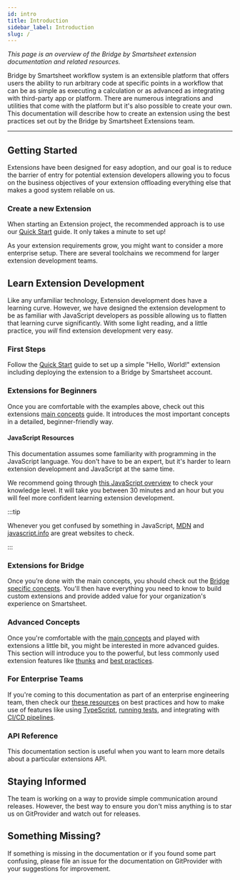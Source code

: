```yaml
---
id: intro
title: Introduction
sidebar_label: Introduction
slug: /
---
```



_This page is an overview of the Bridge by Smartsheet extension documentation and related resources._

Bridge by Smartsheet workflow system is an extensible platform that offers users the ability to run arbitrary code at specific points in a workflow that can be as simple as executing a calculation or as advanced as integrating with third-party app or platform. There are numerous integrations and utilities that come with the platform but it's also possible to create your own. This documentation will describe how to create an extension using the best practices set out by the Bridge by Smartsheet Extensions team.

---

<TOCInline toc={toc} />

## Getting Started

Extensions have been designed for easy adoption, and our goal is to reduce the barrier of entry for potential extension developers allowing you to focus on the business objectives of your extension offloading everything else that makes a good system reliable on us.

### Create a new Extension

When starting an Extension project, the recommended approach is to use our [Quick Start](/getting_started/quick_start) guide. It only takes a minute to set up!

As your extension requirements grow, you might want to consider a more enterprise setup. There are several toolchains we recommend for larger extension development teams.

## Learn Extension Development

Like any unfamiliar technology, Extension development does have a learning curve. However, we have designed the extension development to be as familiar with JavaScript developers as possible allowing us to flatten that learning curve significantly. With some light reading, and a little practice, you _will_ find extension development very easy.

### First Steps

Follow the [Quick Start](/getting_started/quick_start) guide to set up a simple "Hello, World!" extension including deploying the extension to a Bridge by Smartsheet account.

### Extensions for Beginners

Once you are comfortable with the examples above, check out this extensions [main concepts](/concepts/introduction) guide. It introduces the most important concepts in a detailed, beginner-friendly way.

#### JavaScript Resources

This documentation assumes some familiarity with programming in the JavaScript language. You don't have to be an expert, but it's harder to learn extension development and JavaScript at the same time.

We recommend going through [this JavaScript overview](https://developer.mozilla.org/en-US/docs/Web/JavaScript/A_re-introduction_to_JavaScript) to check your knowledge level. It will take you between 30 minutes and an hour but you will feel more confident learning extension development.

:::tip

Whenever you get confused by something in JavaScript, [MDN](https://developer.mozilla.org/en-US/docs/Web/JavaScript) and [javascript.info](https://javascript.info/) are great websites to check.

:::

### Extensions for Bridge

Once you’re done with the main concepts, you should check out the [Bridge specific concepts](/bridge/introduction). You'll then have everything you need to know to build custom extensions and provide added value for your organization's experience on Smartsheet.

### Advanced Concepts

Once you're comfortable with the [main concepts](/concepts/introduction) and played with extensions a little bit, you might be interested in more advanced guides. This section will introduce you to the powerful, but less commonly used extension features like [thunks](/advanced/thunks) and [best practices](/advanced/best_practices).

<!-- #### For Solutions Architects & Individual Engineers

If you're coming from a Solutions Architect or Individual Engineering background, then check out these [advanced guides](/advanced) for recommendations, limitations, and more examples. -->

### For Enterprise Teams

If you're coming to this documentation as part of an enterprise engineering team, then check our [these resources](/advanced/best_practices) on best practices and how to make use of features like using [TypeScript](/advanced/typescript), [running tests](/advanced/tests), and integrating with [CI/CD pipelines](/advanced/pipeline).

### API Reference

This documentation section is useful when you want to learn more details about a particular extensions API.

## Staying Informed

The team is working on a way to provide simple communication around releases. However, the best way to ensure you don't miss anything is to star us on GitProvider and watch out for releases.

## Something Missing?

If something is missing in the documentation or if you found some part confusing, please file an issue for the documentation on GitProvider with your suggestions for improvement.

